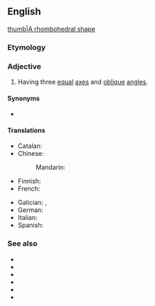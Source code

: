 ==English==
[[image:Rhombohedral.svg|thumb|A rhombohedral shape]]

===Etymology===
{{confix|en|rhombo|hedral}}

===Adjective===
{{en-adj|-}}

# {{lb|en|crystallography}} Having three [[equal]] [[axes]] and [[oblique]] [[angle]]s.

====Synonyms====
* {{l|en|rhombohedric}}

====Translations====
{{trans-top|having three equal axes and oblique angles}}
* Catalan: {{t|ca|romboèdric}}
* Chinese:
*: Mandarin: {{t|cmn|菱方|tr=língfāng|sc=Hani}}
* Finnish: {{t+|fi|romboedrinen}}
* French: {{t+|fr|rhomboédrique}}
{{trans-mid}}
* Galician: {{t|gl|trigonal}}, {{t|gl|romboédrico}}
* German: {{t|de|rhomboedrisch}}
* Italian: {{t|it|romboedrico}}
* Spanish: {{t|es|romboédrico}}
{{trans-bottom}}

===See also===
* {{l|en|triclinic}}
* {{l|en|monoclinic}}
* {{l|en|orthorhombic}}
* {{l|en|hexagonal}}
* {{l|en|tetragonal}}
* {{l|en|cubic}}